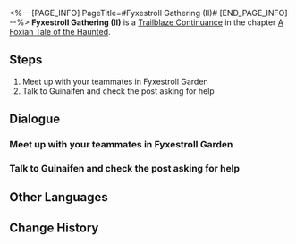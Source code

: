 <%-- [PAGE_INFO]
PageTitle=#Fyxestroll Gathering (II)#
[END_PAGE_INFO] --%>
{{Stub|Dialogue, characters, and location(s)}}
{{Mission Infobox
|id            = 8015192
|title         = 
|image         = Mission Fyxestroll Gathering (II).png
|type          = Continuance
|event_name    = 
|chapter       = A Foxian Tale of the Haunted
|requirements  = Reach phase 2 in [[A Foxian Tale of the Haunted]]
|summary       = Summoned by the Ten-Lords Commission, you have established the "Ten-Lords Commission Special Operations Team for the Heliobi Containment Breach Incident."<br />Now, you need to collect clues about the escaped heliobi from the Ghostly Grove.
|characters    = <!--characters that appear in this mission-->
|startLocation = <!--location as it intially appears on the mission screen-->
|world         = <!--i.e. Penacony-->
|area          = <!--i.e. A Child's Dream-->
|prev          = 
|next          = Percipient
|exp           = 
|credits       = 
|stellarJade   = 
|other         = 
}}
'''Fyxestroll Gathering (II)''' is a [[Trailblaze Continuance]] in the chapter [[A Foxian Tale of the Haunted]].

==Steps==
# Meet up with your teammates in Fyxestroll Garden
# Talk to Guinaifen and check the post asking for help

<!--
==Gameplay Notes==

--><!--
==Trial Character==

-->
==Dialogue==
{{Stub Dialogue}}
===Meet up with your teammates in Fyxestroll Garden===
{{Mission Description|type=continuance|location=<!--to be added-->|Once again, you reunite with your fellow ghost hunters at Fyxestroll Garden. Scanning through the posts on Ghostly Grove and conducting investigations have become routine tasks for you.}}
{{Dialogue Start}}
:{{tx}}
{{Dialogue End}}

===Talk to Guinaifen and check the post asking for help===
{{Mission Description|type=continuance|location=<!--to be added-->|update|Having completed your adventure, you reunite with your fellow ghost hunters at Fyxestroll Garden. Scanning through the posts on Ghostly Grove and conducting investigations have become routine tasks for you.}}
{{Dialogue Start}}
:{{tx}}
{{Dialogue End}}

==Other Languages==
{{Other Languages
|en   = Fyxestroll Gathering (II)
|zhs  = 绥园聚首•其二
|zht  = 綏園聚首•其二
|ja   = 綏園の集い・其の二
|ko   = 유원에서의 회합•2
|es   = Reunión en el Jardín del Sosiego II
|fr   = Réunion au Jardin de vulpeflâne II
|ru   = Встреча в Саду безмятежности II
|th   = สวนเฮี้ยนแดนสงัด 2
|vi   = Tập Hợp Tại Khu Vườn Tĩnh Mịch 2
|de   = Versammlung im Fuchsfeengarten II
|id   = Pertemuan Fyxestroll Garden 2
|pt   = Encontro Flamavulpe (II)
}}

==Change History==
{{Change History|1.5}}
